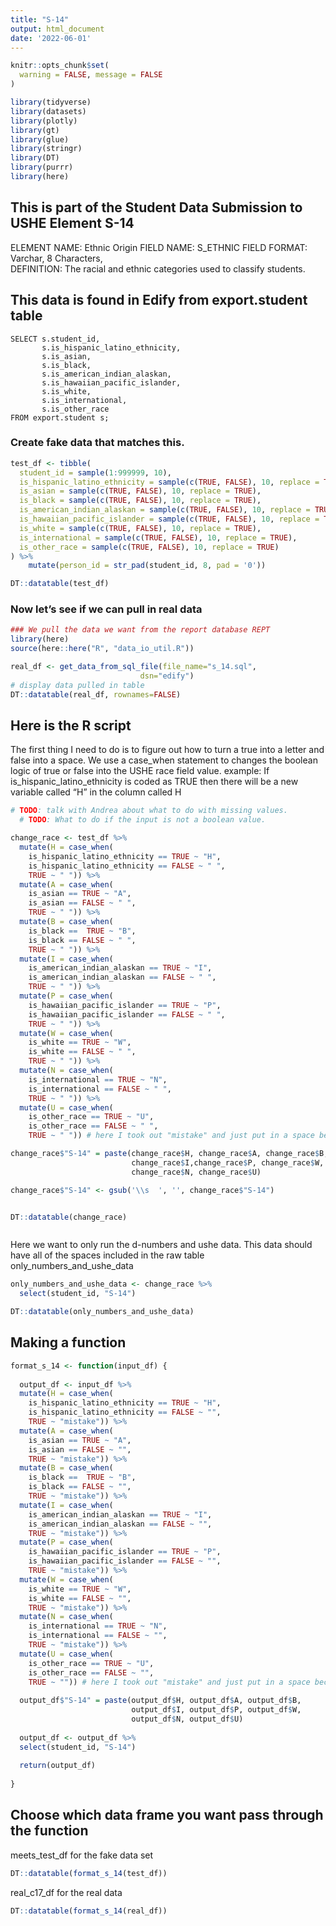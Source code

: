 ```yaml
---
title: "S-14"
output: html_document
date: '2022-06-01'
---
```


```r
knitr::opts_chunk$set(
  warning = FALSE, message = FALSE
)
```

```r
library(tidyverse)
library(datasets)
library(plotly)
library(gt)
library(glue)
library(stringr)
library(DT)
library(purrr)
library(here)
```
## This is part of the Student Data Submission to USHE Element S-14
ELEMENT NAME: Ethnic Origin 
FIELD NAME: S_ETHNIC 
FIELD FORMAT: Varchar, 8 Characters,  
DEFINITION: The racial and ethnic categories used to classify students.

## This data is found in Edify from export.student table
```{}
SELECT s.student_id,
       s.is_hispanic_latino_ethnicity,
       s.is_asian,
       s.is_black,
       s.is_american_indian_alaskan,
       s.is_hawaiian_pacific_islander,
       s.is_white,
       s.is_international,
       s.is_other_race
FROM export.student s;
```


### Create fake data that matches this.

```r
test_df <- tibble(
  student_id = sample(1:999999, 10),
  is_hispanic_latino_ethnicity = sample(c(TRUE, FALSE), 10, replace = TRUE),
  is_asian = sample(c(TRUE, FALSE), 10, replace = TRUE),
  is_black = sample(c(TRUE, FALSE), 10, replace = TRUE),
  is_american_indian_alaskan = sample(c(TRUE, FALSE), 10, replace = TRUE),
  is_hawaiian_pacific_islander = sample(c(TRUE, FALSE), 10, replace = TRUE),
  is_white = sample(c(TRUE, FALSE), 10, replace = TRUE),
  is_international = sample(c(TRUE, FALSE), 10, replace = TRUE),
  is_other_race = sample(c(TRUE, FALSE), 10, replace = TRUE)
) %>% 
    mutate(person_id = str_pad(student_id, 8, pad = '0'))

DT::datatable(test_df)
```

### Now let's see if we can pull in real data

```r
### We pull the data we want from the report database REPT 
library(here)
source(here::here("R", "data_io_util.R"))

real_df <- get_data_from_sql_file(file_name="s_14.sql",
                             dsn="edify")
# display data pulled in table
DT::datatable(real_df, rownames=FALSE)
```


## Here is the R script

The first thing I need to do is to figure out how to turn a true into a letter and false into a space. We use a case_when statement to changes the boolean logic of true or false into the USHE race field value. example: If is_hispanic_latino_ethnicity is coded as TRUE then there will be a new variable called "H" in the column called H

```r
# TODO: talk with Andrea about what to do with missing values.
  # TODO: What to do if the input is not a boolean value.

change_race <- test_df %>%  
  mutate(H = case_when(
    is_hispanic_latino_ethnicity == TRUE ~ "H",
    is_hispanic_latino_ethnicity == FALSE ~ " ",
    TRUE ~ " ")) %>% 
  mutate(A = case_when(
    is_asian == TRUE ~ "A",
    is_asian == FALSE ~ " ",
    TRUE ~ " ")) %>%
  mutate(B = case_when(
    is_black ==  TRUE ~ "B",
    is_black == FALSE ~ " ",
    TRUE ~ " ")) %>%
  mutate(I = case_when(
    is_american_indian_alaskan == TRUE ~ "I",
    is_american_indian_alaskan == FALSE ~ " ",
    TRUE ~ " ")) %>%
  mutate(P = case_when(
    is_hawaiian_pacific_islander == TRUE ~ "P",
    is_hawaiian_pacific_islander == FALSE ~ " ",
    TRUE ~ " ")) %>%
  mutate(W = case_when(
    is_white == TRUE ~ "W",
    is_white == FALSE ~ " ",
    TRUE ~ " ")) %>%
  mutate(N = case_when(
    is_international == TRUE ~ "N",
    is_international == FALSE ~ " ",
    TRUE ~ " ")) %>%
  mutate(U = case_when(
    is_other_race == TRUE ~ "U",
    is_other_race == FALSE ~ " ",
    TRUE ~ " ")) # here I took out "mistake" and just put in a space because it was NA

change_race$"S-14" = paste(change_race$H, change_race$A, change_race$B,
                           change_race$I,change_race$P, change_race$W,
                           change_race$N, change_race$U)

change_race$"S-14" <- gsub('\\s  ', '', change_race$"S-14")


DT::datatable(change_race)



```

Here we want to only run the d-numbers and ushe data. This data should have all of the spaces included in the raw table only_numbers_and_ushe_data
```r
only_numbers_and_ushe_data <- change_race %>% 
  select(student_id, "S-14")

DT::datatable(only_numbers_and_ushe_data)


```

## Making a function

```r

format_s_14 <- function(input_df) {
  
  output_df <- input_df %>%  
  mutate(H = case_when(
    is_hispanic_latino_ethnicity == TRUE ~ "H",
    is_hispanic_latino_ethnicity == FALSE ~ "",
    TRUE ~ "mistake")) %>% 
  mutate(A = case_when(
    is_asian == TRUE ~ "A",
    is_asian == FALSE ~ "",
    TRUE ~ "mistake")) %>%
  mutate(B = case_when(
    is_black ==  TRUE ~ "B",
    is_black == FALSE ~ "",
    TRUE ~ "mistake")) %>%
  mutate(I = case_when(
    is_american_indian_alaskan == TRUE ~ "I",
    is_american_indian_alaskan == FALSE ~ "",
    TRUE ~ "mistake")) %>%
  mutate(P = case_when(
    is_hawaiian_pacific_islander == TRUE ~ "P",
    is_hawaiian_pacific_islander == FALSE ~ "",
    TRUE ~ "mistake")) %>%
  mutate(W = case_when(
    is_white == TRUE ~ "W",
    is_white == FALSE ~ "",
    TRUE ~ "mistake")) %>%
  mutate(N = case_when(
    is_international == TRUE ~ "N",
    is_international == FALSE ~ "",
    TRUE ~ "mistake")) %>%
  mutate(U = case_when(
    is_other_race == TRUE ~ "U",
    is_other_race == FALSE ~ "",
    TRUE ~ "")) # here I took out "mistake" and just put in a space because it was NA
  
  output_df$"S-14" = paste(output_df$H, output_df$A, output_df$B, 
                           output_df$I, output_df$P, output_df$W, 
                           output_df$N, output_df$U)
  
  output_df <- output_df %>% 
  select(student_id, "S-14")
  
  return(output_df)
  
}
```
## Choose which data frame you want pass through the function 

meets_test_df for the fake data set
```r
DT::datatable(format_s_14(test_df))
```

real_c17_df for the real data
```r
DT::datatable(format_s_14(real_df))
```

